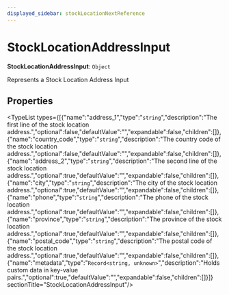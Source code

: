 ```yaml
---
displayed_sidebar: stockLocationNextReference
---
```



# StockLocationAddressInput

 **StockLocationAddressInput**: `Object`

Represents a Stock Location Address Input

## Properties

<TypeList types={[{"name":"address_1","type":"`string`","description":"The first line of the stock location address.","optional":false,"defaultValue":"","expandable":false,"children":[]},{"name":"country_code","type":"`string`","description":"The country code of the stock location address.","optional":false,"defaultValue":"","expandable":false,"children":[]},{"name":"address_2","type":"`string`","description":"The second line of the stock location address.","optional":true,"defaultValue":"","expandable":false,"children":[]},{"name":"city","type":"`string`","description":"The city of the stock location address.","optional":true,"defaultValue":"","expandable":false,"children":[]},{"name":"phone","type":"`string`","description":"The phone of the stock location address.","optional":true,"defaultValue":"","expandable":false,"children":[]},{"name":"province","type":"`string`","description":"The province of the stock location address.","optional":true,"defaultValue":"","expandable":false,"children":[]},{"name":"postal_code","type":"`string`","description":"The postal code of the stock location address.","optional":true,"defaultValue":"","expandable":false,"children":[]},{"name":"metadata","type":"`Record<string, unknown>`","description":"Holds custom data in key-value pairs.","optional":true,"defaultValue":"","expandable":false,"children":[]}]}  sectionTitle="StockLocationAddressInput"/>
